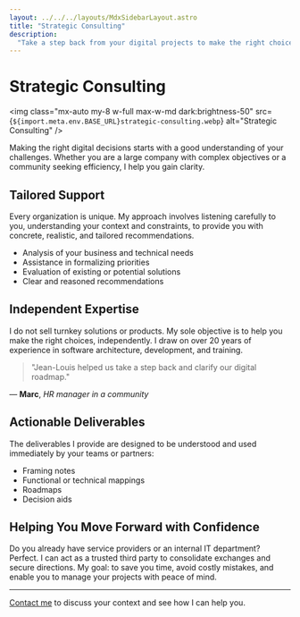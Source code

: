 ```yaml
---
layout: ../../../layouts/MdxSidebarLayout.astro
title: "Strategic Consulting"
description:
  "Take a step back from your digital projects to make the right choices."
---
```



# Strategic Consulting

<img
  class="mx-auto my-8 w-full max-w-md dark:brightness-50"
  src={`${import.meta.env.BASE_URL}strategic-consulting.webp`}
  alt="Strategic Consulting"
/>

Making the right digital decisions starts with a good understanding of your challenges. Whether you are a large company with complex objectives or a community seeking efficiency, I help you gain clarity.

## Tailored Support

Every organization is unique. My approach involves listening carefully to you, understanding your context and constraints, to provide you with concrete, realistic, and tailored recommendations.

- Analysis of your business and technical needs
- Assistance in formalizing priorities
- Evaluation of existing or potential solutions
- Clear and reasoned recommendations

## Independent Expertise

I do not sell turnkey solutions or products. My sole objective is to help you make the right choices, independently. I draw on over 20 years of experience in software architecture, development, and training.

> "Jean-Louis helped us take a step back and clarify our digital roadmap."

— **Marc**, _HR manager in a community_

## Actionable Deliverables

The deliverables I provide are designed to be understood and used immediately by your teams or partners:

- Framing notes
- Functional or technical mappings
- Roadmaps
- Decision aids

## Helping You Move Forward with Confidence

Do you already have service providers or an internal IT department? Perfect. I can act as a trusted third party to consolidate exchanges and secure directions. My goal: to save you time, avoid costly mistakes, and enable you to manage your projects with peace of mind.

---

[Contact me](../fr/contact) to discuss your context and see how I can help you.